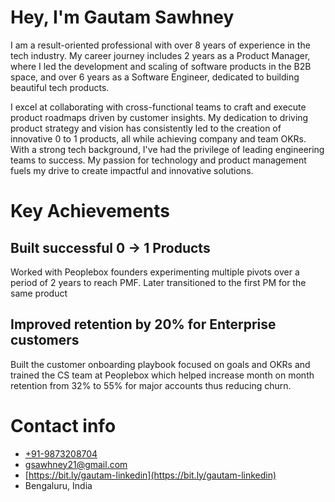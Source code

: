 # Hey, I'm Gautam Sawhney

I am a result-oriented professional with over 8 years of experience in the tech industry. My career journey includes 2 years as a Product Manager, where I led the development and scaling of software products in the B2B space, and over 6 years as a Software Engineer, dedicated to building beautiful tech products.

I excel at collaborating with cross-functional teams to craft and execute product roadmaps driven by customer insights. My dedication to driving product strategy and vision has consistently led to the creation of innovative 0 to 1 products, all while achieving company and team OKRs. With a strong tech background, I've had the privilege of leading engineering teams to success. My passion for technology and product management fuels my drive to create impactful and innovative solutions.

# Key Achievements

## Built successful 0 -> 1 Products
Worked with Peoplebox founders experimenting multiple pivots over a period of 2 years to reach PMF. Later transitioned to the first PM for the same product

## Improved retention by 20% for Enterprise customers
Built the customer onboarding playbook focused on goals and OKRs and trained the CS team at Peoplebox which helped increase month on month retention from 32% to 55% for major accounts thus reducing churn.

# Contact info

- [+91-9873208704](tel:+91-9873208704)
- [gsawhney21@gmail.com](mail:gsawhney21@gmail.com)
- [https://bit.ly/gautam-linkedin](https://bit.ly/gautam-linkedin)
- Bengaluru, India
